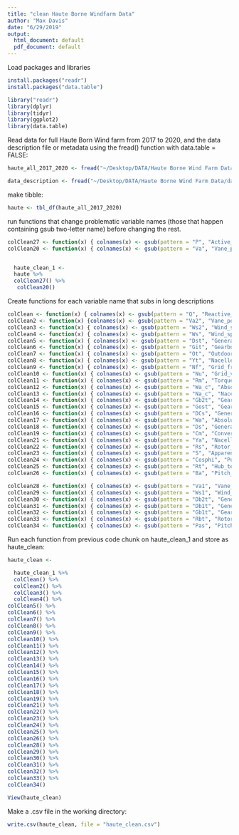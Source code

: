 ```yaml
---
title: "clean Haute Borne Windfarm Data"
author: "Max Davis"
date: "6/29/2019"
output:
  html_document: default
  pdf_document: default
---
```


Load packages and libraries

```r

install.packages("readr")
install.packages("data.table")
```

```r
library("readr")
library(dplyr)
library(tidyr)
library(ggplot2)
library(data.table)
```

Read data for full Haute Born Wind farm from 2017 to 2020, and the data description file or metadata using the fread() function with data.table = FALSE:

```r
haute_all_2017_2020 <- fread("~/Desktop/DATA/Haute Borne Wind Farm Data/la-haute-borne-data-2017-2020.csv", data.table = FALSE)

data_description <- fread("~/Desktop/DATA/Haute Borne Wind Farm Data/data_description.csv")
```


make tibble:

```r

haute <- tbl_df(haute_all_2017_2020)

```

run functions that change problematic variable names (those that happen containing gsub two-letter name) before changing the rest.

```r

colClean27 <- function(x) { colnames(x) <- gsub(pattern = "P", "Active_power", colnames(x)) ; x}
colClean20 <- function(x) { colnames(x) <- gsub(pattern = "Va", "Vane_position", colnames(x)) ; x}


  haute_clean_1 <-
  haute %>%
  colClean27() %>%
   colClean20()

```

Create functions for each variable name that subs in long descriptions

```r

colClean <- function(x) { colnames(x) <- gsub(pattern = "Q", "Reactive_power", colnames(x)) ; x} 
colClean2 <- function(x) {colnames(x) <- gsub(pattern = "Va2", "Vane_position_2", colnames(x)) ;x} 
colClean3 <- function(x) { colnames(x) <- gsub(pattern = "Ws2", "Wind_speed_2", colnames(x)) ; x}
colClean4 <- function(x) { colnames(x) <- gsub(pattern = "Ws", "Wind_speed", colnames(x)) ; x}
colClean5 <- function(x) { colnames(x) <- gsub(pattern = "Dst", "Generator_stator_temperature", colnames(x)) ; x}
colClean6 <- function(x) { colnames(x) <- gsub(pattern = "Git", "Gearbox_inlet_temperature", colnames(x)) ; x}
colClean7 <- function(x) { colnames(x) <- gsub(pattern = "Ot", "Outdoor_temperature", colnames(x)) ; x}
colClean8 <- function(x) { colnames(x) <- gsub(pattern = "Yt", "Nacelle_temperature", colnames(x)) ; x}
colClean9 <- function(x) { colnames(x) <- gsub(pattern = "Nf", "Grid_frequency", colnames(x)) ; x}
colClean10 <- function(x) { colnames(x) <- gsub(pattern = "Nu", "Grid_voltage", colnames(x)) ; x}
colClean11 <- function(x) { colnames(x) <- gsub(pattern = "Rm", "Torque", colnames(x)) ; x}
colClean12 <- function(x) { colnames(x) <- gsub(pattern = "Wa_c", "Absolute_wind_direction_corrected", colnames(x)) ; x}
colClean13 <- function(x) { colnames(x) <- gsub(pattern = "Na_c", "Nacelle_angle_corrected", colnames(x)) ; x}
colClean14 <- function(x) { colnames(x) <- gsub(pattern = "Gb2t", "Gearbox_bearing_2_temperature", colnames(x)) ; x}
colClean15 <- function(x) { colnames(x) <- gsub(pattern = "Gost", "Gearbox_oil_sump_temperature", colnames(x)) ; x}
colClean16 <- function(x) { colnames(x) <- gsub(pattern = "DCs", "Generator_converter_speed", colnames(x)) ; x}
colClean17 <- function(x) { colnames(x) <- gsub(pattern = "Wa", "Absolute_wind_direction", colnames(x)) ; x}
colClean18 <- function(x) { colnames(x) <- gsub(pattern = "Ds", "Generator_speed", colnames(x)) ; x}
colClean19 <- function(x) { colnames(x) <- gsub(pattern = "Cm", "Converter_torque", colnames(x)) ; x}
colClean21 <- function(x) { colnames(x) <- gsub(pattern = "Ya", "Nacelle_angle", colnames(x)) ; x}
colClean22 <- function(x) { colnames(x) <- gsub(pattern = "Rs", "Rotor_speed", colnames(x)) ; x}
colClean23 <- function(x) { colnames(x) <- gsub(pattern = "S", "Apparent_power", colnames(x)) ; x}
colClean24 <- function(x) { colnames(x) <- gsub(pattern = "Cosphi", "Power_factor", colnames(x)) ; x}
colClean25 <- function(x) { colnames(x) <- gsub(pattern = "Rt", "Hub_temperature", colnames(x)) ; x}
colClean26 <- function(x) { colnames(x) <- gsub(pattern = "Ba", "Pitch_angle", colnames(x)) ; x}

colClean28 <- function(x) { colnames(x) <- gsub(pattern = "Va1", "Vane_position_1", colnames(x)) ; x}
colClean29 <- function(x) { colnames(x) <- gsub(pattern = "Ws1", "Wind_speed_1", colnames(x)) ; x}
colClean30 <- function(x) { colnames(x) <- gsub(pattern = "Db2t", "Generator_bearing_2_temperature", colnames(x)) ; x}
colClean31 <- function(x) { colnames(x) <- gsub(pattern = "Db1t", "Generator_bearing_1_temperature", colnames(x)) ; x}
colClean32 <- function(x) { colnames(x) <- gsub(pattern = "Gb1t", "Gearbox_bearing_1_temperature", colnames(x)) ; x}
colClean33 <- function(x) { colnames(x) <- gsub(pattern = "Rbt", "Rotor_bearing_temperature", colnames(x)) ; x}
colClean34 <- function(x) { colnames(x) <- gsub(pattern = "Pas", "Pitch_angle_setpoint", colnames(x)) ; x}
```  

Run each function from previous code chunk on haute_clean_1 and store as haute_clean:

```r
haute_clean <-

  haute_clean_1 %>% 
  colClean() %>%
  colClean2() %>%
  colClean3() %>%
  colClean4() %>%
colClean5() %>%
colClean6() %>%
colClean7() %>%
colClean8() %>%
colClean9() %>%
colClean10() %>%
colClean11() %>%
colClean12() %>%
colClean13() %>%
colClean14() %>%
colClean15() %>%
colClean16() %>%
colClean17() %>%
colClean18() %>%
colClean19() %>%
colClean21() %>%
colClean22() %>%
colClean23() %>%
colClean24() %>%
colClean25() %>%
colClean26() %>%
colClean28() %>%
colClean29() %>%
colClean30() %>%
colClean31() %>%
colClean32() %>%
colClean33() %>%
colClean34()
```

```r
View(haute_clean)
```
Make a .csv file in the working directory:

```r
write.csv(haute_clean, file = "haute_clean.csv")
```

